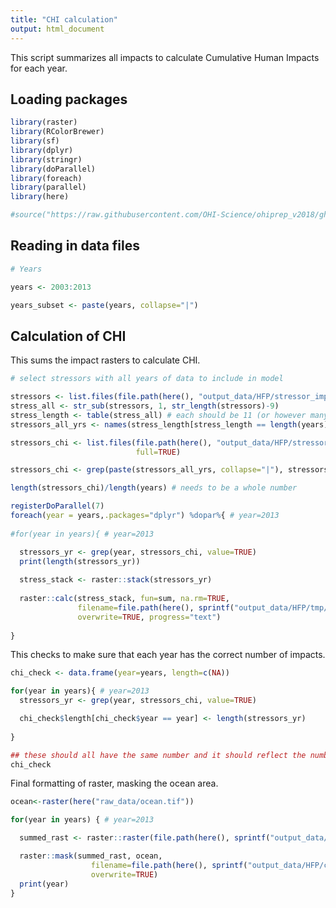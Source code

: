 ```yaml
---
title: "CHI calculation"
output: html_document
---
```


This script summarizes all impacts to calculate Cumulative Human Impacts for each year.


## Loading packages

```r

library(raster)
library(RColorBrewer)
library(sf)
library(dplyr)
library(stringr)
library(doParallel)
library(foreach)
library(parallel)
library(here)

#source("https://raw.githubusercontent.com/OHI-Science/ohiprep_v2018/gh-pages/src/R/spatial_common.R")

```

## Reading in data files
```r

# Years

years <- 2003:2013

years_subset <- paste(years, collapse="|")

```


## Calculation of CHI
This sums the impact rasters to calculate CHI.
```r

# select stressors with all years of data to include in model

stressors <- list.files(file.path(here(), "output_data/HFP/stressor_impact"))
stress_all <- str_sub(stressors, 1, str_length(stressors)-9)
stress_length <- table(stress_all) # each should be 11 (or however many years)
stressors_all_yrs <- names(stress_length[stress_length == length(years)])

stressors_chi <- list.files(file.path(here(), "output_data/HFP/stressor_impact"),
                            full=TRUE)

stressors_chi <- grep(paste(stressors_all_yrs, collapse="|"), stressors_chi, value=TRUE)

length(stressors_chi)/length(years) # needs to be a whole number

registerDoParallel(7)
foreach(year = years,.packages="dplyr") %dopar%{ # year=2013
  
#for(year in years){ # year=2013

  stressors_yr <- grep(year, stressors_chi, value=TRUE)
  print(length(stressors_yr))
  
  stress_stack <- raster::stack(stressors_yr)
  
  raster::calc(stress_stack, fun=sum, na.rm=TRUE,
               filename=file.path(here(), sprintf("output_data/HFP/tmp/summed_raster_%s.tif", year)), 
               overwrite=TRUE, progress="text")
  
}


```

This checks to make sure that each year has the correct number of impacts.
```r

chi_check <- data.frame(year=years, length=c(NA))

for(year in years){ # year=2013
  stressors_yr <- grep(year, stressors_chi, value=TRUE)

  chi_check$length[chi_check$year == year] <- length(stressors_yr)
 
}

## these should all have the same number and it should reflect the number of stressors
chi_check
```


Final formatting of raster, masking the ocean area.
```r

ocean<-raster(here("raw_data/ocean.tif"))

for(year in years) { # year=2013

  summed_rast <- raster::raster(file.path(here(), sprintf("output_data/HFP/tmp/summed_raster_%s.tif", year)))

  raster::mask(summed_rast, ocean,
                  filename=file.path(here(), sprintf("output_data/HFP/cumulative_impact/direct_chi_%s.tif", year)),
                  overwrite=TRUE)
  print(year)
}

```
